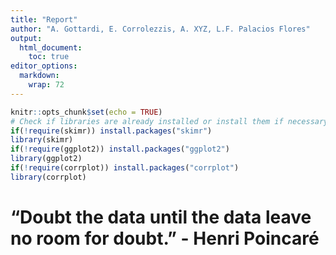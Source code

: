 ```yaml
---
title: "Report"
author: "A. Gottardi, E. Corrolezzis, A. XYZ, L.F. Palacios Flores"
output: 
  html_document:
    toc: true
editor_options: 
  markdown: 
    wrap: 72
---
```


```r
knitr::opts_chunk$set(echo = TRUE)
# Check if libraries are already installed or install them if necessary
if(!require(skimr)) install.packages("skimr")
library(skimr)
if(!require(ggplot2)) install.packages("ggplot2")
library(ggplot2)
if(!require(corrplot)) install.packages("corrplot")
library(corrplot)
```

# "Doubt the data until the data leave no room for doubt." - Henri Poincaré

